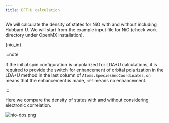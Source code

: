 ```yaml
---
title: DFT+U calculation
---
```


We will calculate the density of states for NiO with and without including
Hubbard $U$. We will start from the example input file for NiO (check work
directory under OpenMX installation).


<CodeBlock className="fortran" title="src/NiO/NiO.in">{nio_in}</CodeBlock>

:::note

If the initial spin configuration is unpolarized for LDA+U calculations, it is
required to provide the switch for enhancement of orbital polarization in the
LDA+U method in the last column of `Atoms.SpeciesAndCoordinates`, `on` means
that the enhancement is made, `off` means no enhancement.

:::

Here we compare the density of states with and without considering electronic
correlation.

![nio-dos.png](/img/nio-dos.png)
